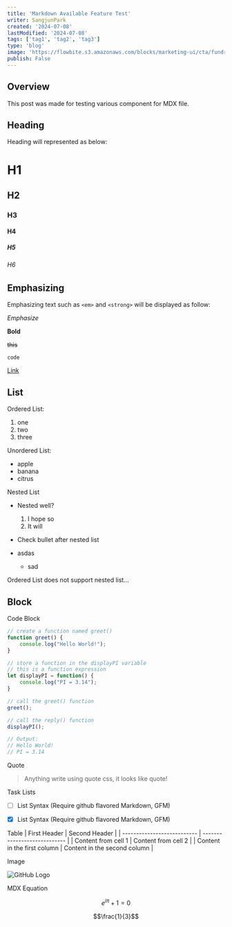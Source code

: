 ```yaml
---
title: 'Markdown Available Feature Test'
writer: SangjunPark
created: '2024-07-08'
lastModified: '2024-07-08'
tags: ['tag1', 'tag2', 'tag3']
type: 'blog'
image: 'https://flowbite.s3.amazonaws.com/blocks/marketing-ui/cta/fundraising-1.png'
publish: False
---
```


## Overview

This post was made for testing various component for MDX file.

## Heading

Heading will represented as below:

# H1
## H2
### H3
#### H4
##### H5
###### H6

## Emphasizing

Emphasizing text such as `<em>` and `<strong>` will be displayed as follow:

*Emphasize*

**Bold**

~~this~~

`code`

[Link](https://www.google.com)

## List
Ordered List:
1. one
2. two
3. three

Unordered List:
* apple
* banana
* citrus

Nested List
* Nested well?
  1. I hope so
  2. It will
* Check bullet after nested list

* asdas
  * sad

Ordered List does not support nested list...

## Block

Code Block

```javascript
// create a function named greet()
function greet() {
    console.log("Hello World!");
}

// store a function in the displayPI variable
// this is a function expression
let displayPI = function() {
    console.log("PI = 3.14");
}

// call the greet() function
greet();

// call the reply() function
displayPI();

// Output:
// Hello World!
// PI = 3.14
```

Quote

> Anything write using quote css, it looks like quote!

Task  Lists
- [ ] List Syntax (Require github flavored Markdown, GFM)
- [x] List Syntax (Require github flavored Markdown, GFM)


Table
| First Header                | Second Header                |
| --------------------------- | ---------------------------- |
| Content from cell 1         | Content from cell 2          |
| Content in the first column | Content in the second column |

Image

![GitHub Logo](https://github.githubassets.com/images/modules/logos_page/GitHub-Mark.png)

MDX Equation

$$e^{i\pi} +1  = 0 $$

$$\frac{1}{3}$$